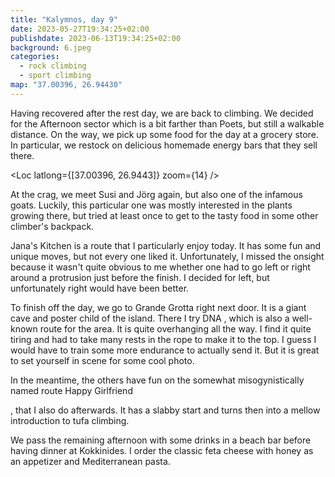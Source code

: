 ```yaml
---
title: "Kalymnos, day 9"
date: 2023-05-27T19:34:25+02:00
publishdate: 2023-06-13T19:34:25+02:00
background: 6.jpeg
categories:
  - rock climbing
  - sport climbing
map: "37.00396, 26.94430"
---
```


Having recovered after the rest day, we are back to climbing. We decided for the Afternoon
sector which is a bit farther than Poets, but still a walkable distance. On the
way, we pick up some food for the day at a grocery store. In particular, we
restock on delicious homemade energy bars that they sell there.

<Gallery>
  <Rimg src="1.jpeg" caption="Restocking on energy bars." />
</Gallery>

<Loc latlong={[37.00396, 26.9443]} zoom={14} />

At the crag, we meet Susi and Jörg again, but also one of the infamous goats.
Luckily, this particular one was mostly interested in the plants growing there,
but tried at least once to get to the tasty food in some other climber's
backpack.

<Rimg src="2.jpeg" alt="Kalymnian goat" />

Jana's Kitchen <Grade value="6b" system="french" /> is a route that I particularly
enjoy today. It has some fun and unique moves, but not every one liked it.
Unfortunately, I missed the onsight because it wasn't quite obvious to me
whether one had to go left or right around a protrusion just before the finish.
I decided for left, but unfortunately right would have been better.

<Rimg
  src="y - 1.jpeg"
  caption="Jonas on Aratus; Jana's Kitchen is the next line to right."
/>

To finish off the day, we go to Grande Grotta right next door. It is a giant
cave and poster child of the island. There I try DNA <Grade value="7a"
french="system" />, which is also a well-known route for the area. It is quite
overhanging all the way. I find it quite tiring and had to take many rests in
the rope to make it to the top. I guess I would have to train some more
endurance to actually send it. But it is great to set yourself in scene for some
cool photo.

<Rimg src="6.jpeg" caption="DNA" />

In the meantime, the others have fun on the
somewhat misogynistically named route Happy Girlfriend

<Grade value="5c+" system="french" />, that I also do afterwards. It has a
slabby start and turns then into a mellow introduction to tufa climbing.

<Rimg src="x - 1.jpeg" caption="Happy Girlfriend" />

We pass the remaining afternoon with some drinks in a beach bar before having
dinner at Kokkinides. I order the classic feta cheese with honey as an
appetizer and Mediterranean pasta.

<Nextday />
